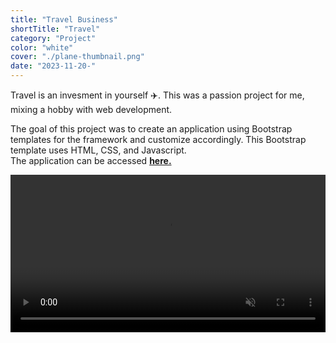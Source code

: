 ```yaml
---
title: "Travel Business"
shortTitle: "Travel"
category: "Project"
color: "white"
cover: "./plane-thumbnail.png"
date: "2023-11-20-"
---
```


Travel is an invesment in yourself ✈️.  This was a passion project for me, mixing a hobby with web development.<br />

The goal of this project was to create an application using Bootstrap templates for the framework and customize accordingly.  This Bootstrap template uses HTML, CSS, and Javascript.  
The application can be accessed [**here.**](https://paul-matthew.github.io/Travel-Whisper/)


<video id="todovideo" width="100%" height="auto" controls autoplay="autoplay" muted loop>
  <source src={v} />
</video>